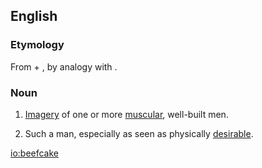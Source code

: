 ==English==
{{wikipedia}}

===Etymology===
From {{term|beef}} + {{term|cake}}, by analogy with {{term|cheesecake||(slang) an image of a sexy young woman}}.

===Noun===
{{en-noun}}

# {{slang}} [[imagery|Imagery]] of one or more [[muscular]], well-built men.
# {{slang}} Such a man, especially as seen as physically [[desirable]].

[[io:beefcake]]